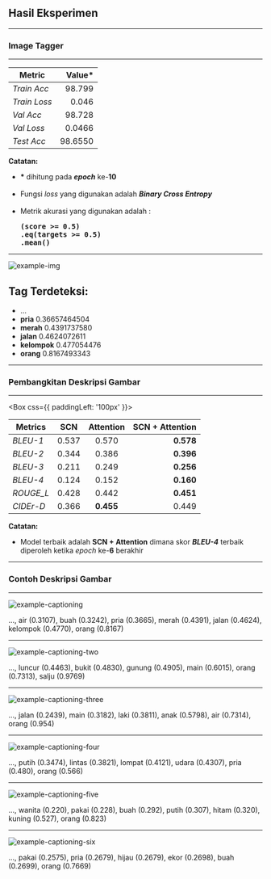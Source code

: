 


<Head>
    <title>Semantic Compositional Networks | Ray Andrew | Result of Experiment</title>
    <meta name="twitter:card" content="summary_large_image" />
    <meta name="twitter:site" content="@raydreee" />
    <meta name="twitter:title" content="Final Project - Indonesian Image Captioning" />
    <meta name="twitter:description" content="Indonesian Image Captioning using Semantic Compositional Networks" />
    <meta name="twitter:image" content="https://example.com/card.png" />
</Head>

## Hasil Eksperimen

---

### Image Tagger

---


<Layout>

| Metric               | Value*        |
|----------------------|--------------:|
| _Train Acc_          | 98.799        |
| _Train Loss_         | 0.046         |
| _Val Acc_            | 98.728        |
| _Val Loss_           | 0.0466        |
| _Test Acc_           | 98.6550       |

</Layout>

<Layout>
<p align='left'>
    <b style={{ color: '#9a1750' }}>Catatan:</b>
    <ul style={{ textAlign: 'justify' }}>
        <li><b>*</b> dihitung pada <b><i>epoch</i></b> ke-<b>10</b></li> 
        <br />
        <li>Fungsi <i>loss</i> yang digunakan adalah <b><i>Binary Cross Entropy</i></b></li>
        <br />
        <li>Metrik akurasi yang digunakan adalah : <b><pre>(score >= 0.5)<br />.eq(targets >= 0.5)<br />.mean()</pre></b></li>
    </ul>
</p>
</Layout>

---


<Layout>

![example-img](./images/example-img.jpg)

</Layout>

<Layout>
<p align='left'>
    <h2 style={{ color: '#9a1750' }}>Tag Terdeteksi:</h2>
    <ul style={{ textAlign: 'justify' }}>
        <li>...</li>
        <li><b>pria</b> 0.36657464504</li>
        <li><b>merah</b> 0.4391737580</li>
        <li><b>jalan</b> 0.4624072611</li>
        <li><b>kelompok</b> 0.477054476</li>
        <li><b>orang</b> 0.8167493343</li>
    </ul>
</p>
</Layout>

---

### Pembangkitan Deskripsi Gambar

---


<Box css={{ paddingLeft: '100px' }}>

| Metrics              | SCN            | Attention         | SCN + Attention  |
|----------------------|:--------------:|:-----------------:|-----------------:|
| _BLEU-1_             | 0.537          | 0.570             | **0.578**        |
| _BLEU-2_             | 0.344          | 0.386             | **0.396**        |
| _BLEU-3_             | 0.211          | 0.249             | **0.256**        |
| _BLEU-4_             | 0.124          | 0.152             | **0.160**        |
| _ROUGE_L_            | 0.428          | 0.442             | **0.451**        |
| _CIDEr-D_            | 0.366          | **0.455**         | 0.449            |

</Box>

<Layout>
<p>
    <b style={{ color: '#9a1750' }}>Catatan:</b>
    <ul style={{ textAlign: 'justify' }}>
        <li>Model terbaik adalah <b>SCN + Attention</b> dimana skor <b><i>BLEU-4</i></b> terbaik diperoleh ketika <i>epoch</i> ke-<b>6</b> berakhir</li>
    </ul>
</p>
</Layout>

---

### Contoh Deskripsi Gambar

---


![example-captioning](./images/example-captioning.png)

<p>
..., air (0.3107), buah (0.3242), pria (0.3665), merah (0.4391), jalan (0.4624), kelompok (0.4770), orang (0.8167)
</p>

---


![example-captioning-two](./images/example-captioning-two.png)

<p>
..., luncur (0.4463), bukit (0.4830), gunung (0.4905), main (0.6015), orang (0.7313), salju (0.9769)
</p>

---


![example-captioning-three](./images/example-captioning-three.png)

<p>
..., jalan (0.2439), main (0.3182), laki (0.3811), anak (0.5798), air (0.7314), orang (0.954)
</p>

---


![example-captioning-four](./images/example-captioning-four.png)

<p>
..., putih (0.3474), lintas (0.3821), lompat (0.4121), udara (0.4307), pria (0.480), orang (0.566)
</p>

---


![example-captioning-five](./images/example-captioning-five.png)

<p>
..., wanita (0.220), pakai (0.228), buah (0.292), putih (0.307), hitam (0.320), kuning (0.527), orang (0.823)
</p>

---


![example-captioning-six](./images/example-captioning-six.png)

<p>
..., pakai (0.2575), pria (0.2679), hijau (0.2679), ekor (0.2698), buah (0.2699), orang (0.7669)
</p>